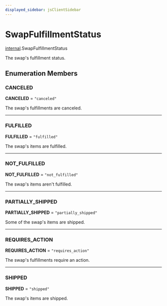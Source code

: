 ```yaml
---
displayed_sidebar: jsClientSidebar
---
```



# SwapFulfillmentStatus

[internal](../../modules/internal.mdx).SwapFulfillmentStatus

The swap's fulfillment status.

## Enumeration Members

### CANCELED

 **CANCELED** = ``"canceled"``

The swap's fulfillments are canceled.

___

### FULFILLED

 **FULFILLED** = ``"fulfilled"``

The swap's items are fulfilled.

___

### NOT\_FULFILLED

 **NOT\_FULFILLED** = ``"not_fulfilled"``

The swap's items aren't fulfilled.

___

### PARTIALLY\_SHIPPED

 **PARTIALLY\_SHIPPED** = ``"partially_shipped"``

Some of the swap's items are shipped.

___

### REQUIRES\_ACTION

 **REQUIRES\_ACTION** = ``"requires_action"``

The swap's fulfillments require an action.

___

### SHIPPED

 **SHIPPED** = ``"shipped"``

The swap's items are shipped.
